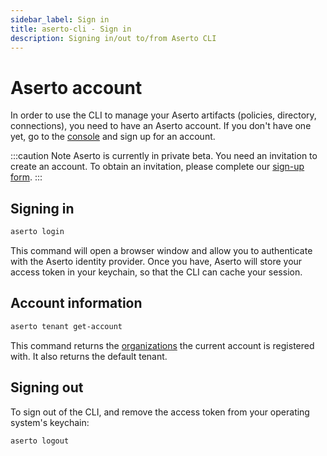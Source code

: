 ```yaml
---
sidebar_label: Sign in
title: aserto-cli - Sign in
description: Signing in/out to/from Aserto CLI
---
```


# Aserto account

In order to use the CLI to manage your Aserto artifacts (policies, directory, connections), you
need to have an Aserto account. If you don't have one yet, go to the [console](https://console.aserto.com)
and sign up for an account.

:::caution Note
Aserto is currently in private beta. You need an invitation to create an account. To obtain an invitation, please complete our [sign-up form](https://www.aserto.com/#sign-up).
:::

## Signing in

```bash
aserto login
```

This command will open a browser window and allow you to authenticate with the Aserto identity provider.
Once you have, Aserto will store your access token in your keychain, so that the CLI can cache your
session.

## Account information

```bash
aserto tenant get-account
```

This command returns the [organizations](/docs/overview/organization) the current account is registered with. It also returns
the default tenant.

## Signing out

To sign out of the CLI, and remove the access token from your operating system's keychain:

```bash
aserto logout
```
